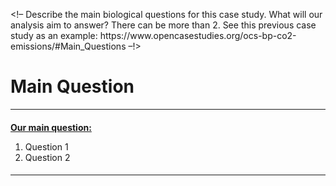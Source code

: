<!-- Describe the main biological questions for this case study. What will our analysis aim to answer? There can be more than 2. See this previous case study as an example: https://www.opencasestudies.org/ocs-bp-co2-emissions/#Main_Questions --!>

# **Main Question**
***

#### {.main_question_block}
<b><u> Our main question: </u></b>

1. Question 1
1. Question 2

####
***
